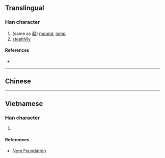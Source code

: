 {{character info}}
==Translingual==

===Han character===
{{Han char|rn=30|rad=口|as=14|sn=17|four=|canj=GRMFM|ids=⿰喜丕}}

# (same as [[嚭]]) [[mound]], [[lump]]
# [[stealthily]]

====References====
* {{Han ref|kx=0211.160|dkj=04437|dj=0434.120|hdz=10695.090|uh=567D|ud=22141}}

----

==Chinese==
{{zh-see|嚭|v}}

----

==Vietnamese==

===Han character===
{{vi-readings|reading=vầy, nằm|rs=口14}}

# {{rfdef|vi|sort=口14}}

====References====
* [http://nomfoundation.org/common/nom_details.php?codepoint=567d Nom Foundation]